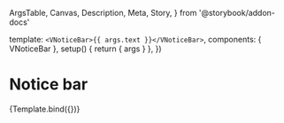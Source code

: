   ArgsTable,
  Canvas,
  Description,
  Meta,
  Story,
} from '@storybook/addon-docs'


<Meta title="Components/VNoticeBar" component={VNoticeBar} />

  template: `<VNoticeBar>{{ args.text }}</VNoticeBar>`,
  components: { VNoticeBar },
  setup() {
    return { args }
  },
})

# Notice bar

<Description of={VNoticeBar} />

<ArgsTable of={VNoticeBar} />

<Canvas>
  <Story
    name="Default"
    args={{
      text: 'Your text goes here.',
    }}
  >
    {Template.bind({})}
  </Story>
</Canvas>
